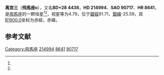 {{Starbox begin
| name = 飛馬座ο
}}
{{Starbox observe
| epoch = [[J2000.0|J2000.0]]
| constell = [[飛馬座|飛馬座]]<ref name=SIMBAD>{{cite web
 | url=http://simbad.u-strasbg.fr/simbad/sim-id?Ident=HR+8641
 | title =Pulsating variable Star
 | publisher=Centre de Données astronomiques de Strasbourg
 | work=SIMBAD
 | accessdate=2012-07-13}}</ref><ref name=DATA>{{cite web
 | url=http://vizier.u-strasbg.fr/viz-bin/VizieR-5?-out.add=.&-source=5050&-corr=PK=HR&-out.max=9999&HR=8641
 | title =VizieR Detailed Page
 | accessdate=2012-07-13}}</ref>
| 星官 = [[离宫_(星官)|离宫]]
| ra = {{RA|22|41|45.4}}<ref name=SIMBAD /><ref name=DATA />
| dec = {{DEC|+29|18|27}}<ref name=SIMBAD /><ref name=DATA />
| appmag_v = 4.79<ref name=SIMBAD /><ref name=DATA />
}}
{{Starbox character
| class = A1IV<ref name=SIMBAD /><ref name=DATA />
| b-v = -0.01<ref name=SIMBAD /><ref name=DATA />
| u-b = -0.01<ref name=SIMBAD /><ref name=DATA />
| r-i = -0.02<ref name=SIMBAD /><ref name=DATA />
| variable = 
}}
{{Starbox astrometry
| radial_v = -0.01
| prop_mo_ra = 9
| parallax = 0.024
| p_error = 
}}
{{Starbox catalog
| names =BD+28 4436，[[SAO星表|SAO]] 90717，[[HD星表|HD]] 214994，[[HR星表|HR]] 8641}}
{{Starbox reference |Simbad=HR+8641}}
{{Starbox end}}

'''离宫三'''（'''飛馬座ο'''），又名'''BD+28 4436'''，'''HD 214994'''、'''SAO 90717'''、'''HR 8641'''，是[[飛馬座|飛馬座]]的一颗恒星<ref name=SIMBAD /><ref name=DATA />，视星等为4.79，位于[[銀道座標系|銀經]]91.71，[[銀道座標系|銀緯]]-25.59，其[[B1900.0|B1900.0]]坐标为赤經{{RA|22|37|3.6}}，赤緯{{DEC|+28|-25.59|8}}。

== 参考文献 ==
{{reflist}}

{{飞马座恒星}}
{{星官|离宫|6|8}}

[[Category:飛馬座|Category:飛馬座]]
[[Category:HD和HDE天體|214994]]
[[Category:HR天體|8641]]
[[Category:SAO天體|90717]]


{{star-stub}}